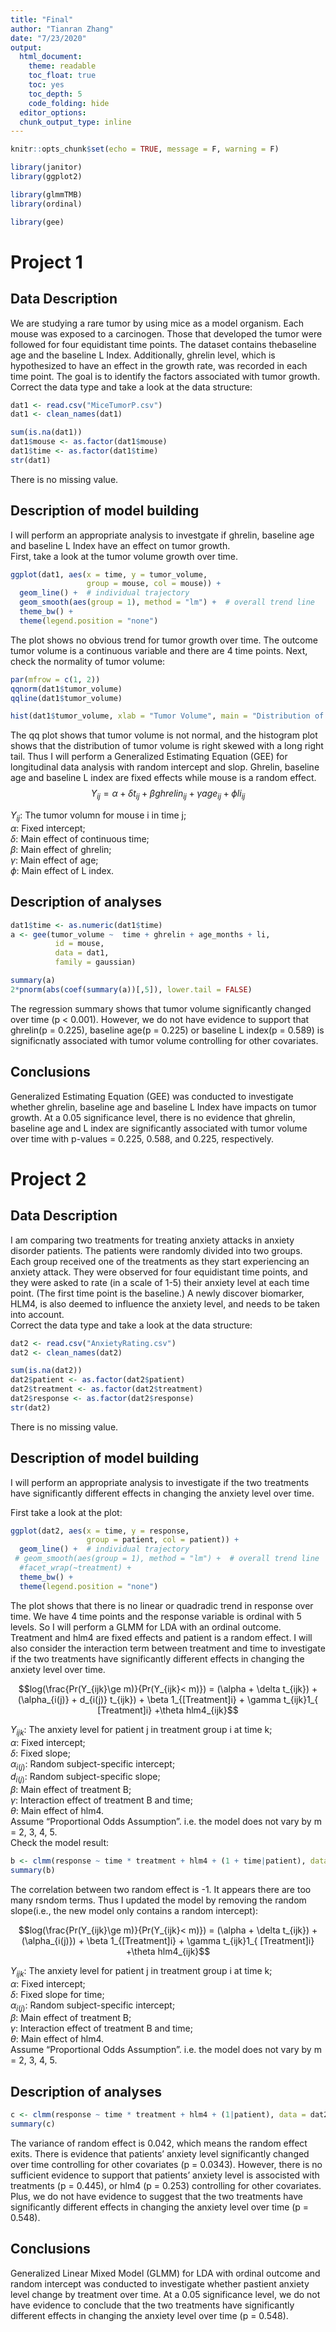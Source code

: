 ```yaml
---
title: "Final"
author: "Tianran Zhang"
date: "7/23/2020"
output: 
  html_document:
    theme: readable
    toc_float: true
    toc: yes
    toc_depth: 5
    code_folding: hide
  editor_options: 
  chunk_output_type: inline
---
```


```r
knitr::opts_chunk$set(echo = TRUE, message = F, warning = F)

library(janitor)
library(ggplot2)

library(glmmTMB)
library(ordinal)

library(gee)
``` 

# Project 1
## Data Description {.tabset .tabset-fade .tabset-pills}
We are studying a rare tumor by using mice as a model organism. Each mouse was exposed to a carcinogen. Those that developed the tumor were followed for four equidistant time points. The dataset contains thebaseline age and the baseline L Index. Additionally, ghrelin level, which is hypothesized to have an effect in the growth rate, was recorded in each time point. The goal is to identify the factors associated with tumor growth.      
Correct the data type and take a look at the data structure: 
```r
dat1 <- read.csv("MiceTumorP.csv")
dat1 <- clean_names(dat1)

sum(is.na(dat1))
dat1$mouse <- as.factor(dat1$mouse)
dat1$time <- as.factor(dat1$time)
str(dat1)
```

There is no missing value.    

## Description of model building
I will perform an appropriate analysis to investgate if ghrelin, baseline age and baseline L Index have an effect on tumor growth.        
First, take a look at the tumor volume growth over time.   
```r
ggplot(dat1, aes(x = time, y = tumor_volume,
                 group = mouse, col = mouse)) +
  geom_line() +  # individual trajectory
  geom_smooth(aes(group = 1), method = "lm") +  # overall trend line
  theme_bw() +
  theme(legend.position = "none")

```

The plot shows no obvious trend for tumor growth over time. The outcome tumor volume is a continuous variable and there are 4 time points. Next, check the normality of tumor volume:

```r
par(mfrow = c(1, 2))
qqnorm(dat1$tumor_volume)
qqline(dat1$tumor_volume)

hist(dat1$tumor_volume, xlab = "Tumor Volume", main = "Distribution of Tumor Volume")
```

The qq plot shows that tumor volume is not normal, and the histogram plot shows that the distribution of tumor volume is right skewed with a long right tail. Thus I will perform a Generalized Estimating Equation (GEE) for longitudinal data analysis with random intercept and slop. Ghrelin, baseline age and baseline L index are fixed effects while mouse is a random effect. 
$$Y_{ij} = \alpha + \delta t_{ij} + \beta ghrelin_{ij} + \gamma age_{ij} + \phi li_{ij}$$ 

$Y_{ij}$: The tumor volumn for mouse i in time j;    
$\alpha$: Fixed intercept;    
$\delta$: Main effect of continuous time;       
$\beta$: Main effect of ghrelin;     
$\gamma$: Main effect of age;     
$\phi$: Main effect of L index.      


## Description of analyses  
```r
dat1$time <- as.numeric(dat1$time)
a <- gee(tumor_volume ~  time + ghrelin + age_months + li,
          id = mouse, 
          data = dat1, 
          family = gaussian)
```


```r
summary(a)
2*pnorm(abs(coef(summary(a))[,5]), lower.tail = FALSE)
```

The regression summary shows that tumor volume significantly changed over time (p < 0.001). However, we do not have evidence to support that ghrelin(p = 0.225), baseline age(p = 0.225) or baseline L index(p = 0.589) is significnatly associated with tumor volume controlling for other covariates.     

## Conclusions
Generalized Estimating Equation (GEE) was conducted to investigate whether ghrelin, baseline age and baseline L Index have impacts on tumor growth. At a 0.05 significance level, there is no evidence that ghrelin, baseline age and L index are significantly associated with tumor volume over time with p-values = 0.225, 0.588, and 0.225, respectively.        

# Project 2
## Data Description
I am comparing two treatments for treating anxiety attacks in anxiety disorder patients. The patients were randomly divided into two groups. Each group received one of the treatments as they start experiencing an anxiety attack. They were observed for four equidistant time points, and they were asked to rate (in a scale of 1-5) their anxiety level at each time point. (The first time point is the baseline.) A newly discover biomarker, HLM4, is also deemed to influence the anxiety level, and needs to be taken into account.     
Correct the data type and take a look at the data structure:

```r
dat2 <- read.csv("AnxietyRating.csv")
dat2 <- clean_names(dat2)

sum(is.na(dat2))
dat2$patient <- as.factor(dat2$patient)
dat2$treatment <- as.factor(dat2$treatment)
dat2$response <- as.factor(dat2$response)
str(dat2)
```
There is no missing value.   

## Description of model building
I will perform an appropriate analysis to investigate if the two treatments have significantly different effects in changing the anxiety level over time.

First take a look at the plot: 

```r
ggplot(dat2, aes(x = time, y = response,
                 group = patient, col = patient)) +
  geom_line() +  # individual trajectory
 # geom_smooth(aes(group = 1), method = "lm") +  # overall trend line
  #facet_wrap(~treatment) + 
  theme_bw() +
  theme(legend.position = "none")

```

The plot shows that there is no linear or quadradic trend in response over time. We have 4 time points and the response variable is ordinal with 5 levels. So I will perform a GLMM for LDA with an ordinal outcome. Treatment and hlm4 are fixed effects and patient is a random effect. I will also consider the interaction term between treatment and time to investigate if the two treatments have significantly different effects in changing the anxiety level over time.     

$$log(\frac{Pr(Y_{ijk}\ge m)}{Pr(Y_{ijk}< m)}) = (\alpha + \delta t_{ijk}) +  (\alpha_{i(j)} + d_{i(j)} t_{ijk}) + \beta 1_{[Treatment]i} + \gamma t_{ijk}1_{ [Treatment]i} +\theta hlm4_{ijk}$$ 

$Y_{ijk}$: The anxiety level for patient j in treatment group i at time k;    
$\alpha$: Fixed intercept;    
$\delta$: Fixed slope;    
$\alpha_{i(j)}$: Random subject-specific intercept;    
$d_{i(j)}$: Random subject-specific slope;    
$\beta$: Main effect of treatment B;     
$\gamma$: Interaction effect of treatment B and time;   
$\theta$: Main effect of hlm4.     
Assume "Proportional Odds Assumption". i.e. the model does not vary by m = 2, 3, 4, 5.      
Check the model result:  
```r
b <- clmm(response ~ time * treatment + hlm4 + (1 + time|patient), data = dat2)
summary(b) 
```

The correlation between two random effect is -1. It appears there are too many rsndom terms. Thus I updated the model by removing the random slope(i.e., the new model only contains a random intercept):    

$$log(\frac{Pr(Y_{ijk}\ge m)}{Pr(Y_{ijk}< m)}) = (\alpha + \delta t_{ijk}) +  (\alpha_{i(j)}) + \beta 1_{[Treatment]i} + \gamma t_{ijk}1_{ [Treatment]i} +\theta hlm4_{ijk}$$ 

$Y_{ijk}$: The anxiety level for patient j in treatment group i at time k;    
$\alpha$: Fixed intercept;    
$\delta$: Fixed slope for time;    
$\alpha_{i(j)}$: Random subject-specific intercept;    
$\beta$: Main effect of treatment B;     
$\gamma$: Interaction effect of treatment B and time;   
$\theta$: Main effect of hlm4.     
Assume "Proportional Odds Assumption". i.e. the model does not vary by m = 2, 3, 4, 5.       

## Description of analyses   

```r
c <- clmm(response ~ time * treatment + hlm4 + (1|patient), data = dat2)
summary(c) 
```

The variance of random effect is 0.042, which means the random effect exits. There is evidence that patients' anxiety level significantly changed over time controlling for other covariates (p = 0.0343). However, there is no sufficient evidence to support that patients' anxiety level is associsted with treatments (p = 0.445), or hlm4 (p = 0.253) controlling for other covariates. Plus, we do not have evidence to suggest that the two treatments have significantly different effects in changing the anxiety level over time (p = 0.548).   


## Conclusions
Generalized Linear Mixed Model (GLMM) for LDA with ordinal outcome and random intercept was conducted to investigate whether pastient anxiety level change by treatment over time. At a 0.05 significance level, we do not have evidence to conclude that the two treatments have significantly different effects in changing the anxiety level over time (p = 0.548). 

